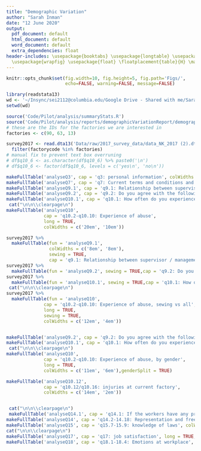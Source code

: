 ```yaml
---
title: "Demographic Variation"
author: "Sarah Inman"
date: "12 June 2020"
output:
  pdf_document: default
  html_document: default
  word_document: default
  extra_dependencies: float
header-includes: \usepackage{booktabs} \usepackage{longtable} \usepackage{array} \usepackage{multirow}
  \usepackage{wrapfig} \usepackage{float} \floatplacement{table}{H} \maxdeadcycles=200
---
```


```r
knitr::opts_chunk$set(fig.width=10, fig.height=5, fig.path='Figs/',
                      echo=FALSE, warning=FALSE, message=FALSE)

```

```r
library(readstata13)
wd <- '~/Insync/sei2112@columbia.edu/Google Drive - Shared with me/Sarah Summer 2020/COVID-19/'
setwd(wd)

source('Code/Pilot/analysis/summaryStats.R')
source('Code/Pilot/analysis/reports/demographicVariationReport/demographicVariation.R')
# these are the IDs for the factories we are interested in
factories <- c(90, 63, 13)

survey2017 <- read.dta13('Data/raw/2017_survey_data/data_NK_2017 (2).dta') %>%
  filter(factorycode %in% factories)
# manual fix to prevent text box overruning
# df$q10_6 <- as.character(df$q10_6) %>% paste0('\n')
# df$q10_6 <- factor(df$q10_6, levels = c('yes\n', 'no\n'))

makeFullTable('analyseQ3', cap = 'q3: personal information', colWidths = '5em')
makeFullTable('analyseQ7', cap = 'q7: Current terms and conditions and working condition of this factory job')
makeFullTable('analyseQ9.1', cap = 'q9.1: Relationship between supervisor / management and workers and organizational justice')
makeFullTable('analyseQ9.2', cap = 'q9.2: Do you agree with the following statements?', colWidths = c('8em', '6em'))
makeFullTable('analyseQ10.1', cap = 'q10.1: How often do you experience the following?')
 cat("\n\n\\clearpage\n")
makeFullTable('analyseQ10',
              cap = 'q10.2-q10.10: Experience of abuse',
              long = TRUE,
              colWidths = c('20em', '10em'))

survey2017 %>%
  makeFullTable(fun = 'analyseQ9.1',
                colWidths = c('8em', '8em'),
                sewing = TRUE,
                cap = 'q9.1: Relationship between supervisor / management and workers and organizational justice, sewing vs all')
survey2017 %>%
  makeFullTable(fun = 'analyseQ9.2', sewing = TRUE,cap = 'q9.2: Do you agree with the following statements?, sewing vs all', colWidths = c('8em', '6em'))
survey2017 %>%
  makeFullTable(fun = 'analyseQ10.1', sewing = TRUE,cap = 'q10.1: How often do you experience the following?, sewing vs all')
 cat("\n\n\\clearpage\n")
survey2017 %>%
  makeFullTable(fun = 'analyseQ10',
              cap = 'q10.2-q10.10: Experience of abuse, sewing vs all',
              long = TRUE,
              sewing = TRUE,
              colWidths = c('12em', '4em'))


makeFullTable('analyseQ9.2', cap = 'q9.2: Do you agree with the following statements?,by gender', colWidths = c('8em', '6em'), genderSplit = TRUE)
makeFullTable('analyseQ10.1', cap = 'q10.1: How often do you experience the following?, by gender', genderSplit = TRUE)
 cat("\n\n\\clearpage\n")
makeFullTable('analyseQ10',
              cap = 'q10.2-q10.10: Experience of abuse, by gender',
              long = TRUE,
              colWidths = c('11em', '6em'),genderSplit = TRUE)

makeFullTable('analyseQ10.12',
              cap = 'q10.12/q10.16: injuries at current factory',
              colWidths = c('14em', '2em'))


 cat("\n\n\\clearpage\n")
 makeFullTable('analyseQ14.1', cap = 'q14.1: If the workers have any problems or complaints, where do they raise their complaints ?', colWidths = c('14em', '6em'))
makeFullTable('analyseQ14', cap = 'q14.2-14.18: Representation and freedom of speech', long = TRUE, colWidths = c('14em', '6em'))
makeFullTable('analyseQ15', cap = 'q15.7-15.9: knowledge of laws', colWidths = c('14em', '4em'))
cat("\n\n\\clearpage\n")
makeFullTable('analyseQ17', cap = 'q17: job satisfaction', long = TRUE, colWidths= c('14em', '10em'))
makeFullTable('analyseQ18', cap = 'q18.1-18.4: Emotions at workplace', long = TRUE, colWidths = c('8em', '5em'))
```